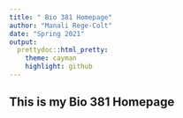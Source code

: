 ```yaml
---
title: " Bio 381 Homepage"
author: "Manali Rege-Colt"
date: "Spring 2021"
output: 
  prettydoc::html_pretty:
    theme: cayman
    highlight: github
---
```



## This is my Bio 381 Homepage
